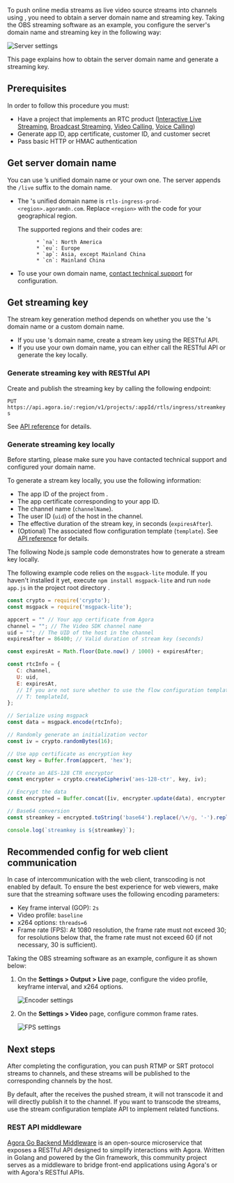 
To push online media streams as live video source streams into <Vg k="COMPANY" /> channels using <Vpd k="NAME" />, you need to obtain a server domain name and streaming key. Taking the OBS streaming software as an example, you configure the server's domain name and streaming key in the following way:

![Server settings](/images/media-gateway/obs-server-setting.png)

This page explains how to obtain the server domain name and generate a streaming key.

## Prerequisites

In order to follow this procedure you must:

- Have a project that implements an RTC product ([Interactive Live Streaming](../../interactive-live-streaming/overview/product-overview), [Broadcast Streaming](../../broadcast-streaming/overview/product-overview), [Video Calling](../../video-calling/overview/product-overview), [Voice Calling](../../voice-calling/overview/product-overview))
- Generate app ID, app certificate, customer ID, and customer secret
- Pass basic HTTP or HMAC authentication

## Get server domain name

You can use <Vg k="COMPANY" />’s unified domain name or your own one. The server appends the `/live` suffix to the domain name.

- The <Vg k="COMPANY" />'s unified domain name is `rtls-ingress-prod-<region>.agoramdn.com`. Replace `<region>` with the code for your geographical region.

     The supported regions and their codes are:

            * `na`: North America
            * `eu`: Europe
            * `ap`: Asia, except Mainland China
            * `cn`: Mainland China

- To use your own domain name, [contact technical support](mailto:support@agora.io) for configuration.

## Get streaming key

The stream key generation method depends on whether you use the <Vg k="COMPANY" />'s domain name or a custom domain name.

 - If you use <Vg k="COMPANY" />'s domain name, create a stream key using the <Vpd k="NAME" /> RESTful API.
 - If you use your own domain name, you can either call the <Vpd k="NAME" /> RESTful API or generate the key locally.

### Generate streaming key with RESTful API

Create and publish the streaming key by calling the following endpoint:

`PUT https://api.agora.io/:region/v1/projects/:appId/rtls/ingress/streamkeys`

See [API reference](../reference/rest-api/endpoints/streaming-key/create-streaming-key) for details.

### Generate streaming key locally

<Admonition type="caution" title="Note">Before starting, please make sure you have contacted technical support and configured your domain name.</Admonition>

To generate a stream key locally, you use the following information:

* The app ID of the <Vg k="COMPANY" /> project from <Link to="{{Global.AGORA_CONSOLE_URL}}"><Vg k="CONSOLE" /></Link>.
* The app certificate corresponding to your app ID.
* The channel name (`channelName`).
* The user ID (`uid`) of the host in the channel.
* The effective duration of the stream key, in seconds (`expiresAfter`).
* (Optional) The associated flow configuration template (`template`). See [API reference](../reference/rest-api/endpoints/streaming-key/create-streaming-key) for details.

The following Node.js sample code demonstrates how to generate a stream key locally.

<Admonition type="caution" title="Note">The following example code relies on the `msgpack-lite` module. If you haven't installed it yet, execute `npm install msgpack-lite` and run `node app.js` in the project root directory .</Admonition>

```javascript
const crypto = require('crypto');
const msgpack = require('msgpack-lite');

appcert = "" // Your app certificate from Agora
channel = ""; // The Video SDK channel name
uid = ""; // The UID of the host in the channel
expiresAfter = 86400; // Valid duration of stream key (seconds)

const expiresAt = Math.floor(Date.now() / 1000) + expiresAfter;

const rtcInfo = {
   C: channel,
   U: uid,
   E: expiresAt,
   // If you are not sure whether to use the flow configuration template, keep the following line commented
   // T: templateId,
};

// Serialize using msgpack
const data = msgpack.encode(rtcInfo);

// Randomly generate an initialization vector
const iv = crypto.randomBytes(16);

// Use app certificate as encryption key
const key = Buffer.from(appcert, 'hex');

// Create an AES-128 CTR encryptor
const encrypter = crypto.createCipheriv('aes-128-ctr', key, iv);

// Encrypt the data
const encrypted = Buffer.concat([iv, encrypter.update(data), encrypter.final()]);

// Base64 conversion
const streamkey = encrypted.toString('base64').replace(/\+/g, '-').replace(/\//g, '_').replace(/\=+$/, '');

console.log(`streamkey is ${streamkey}`);
```

## Recommended config for web client communication

In case of intercommunication with the web client, transcoding is not enabled by default. To ensure the best experience for web viewers,  make sure that the streaming software uses the following encoding parameters:

- Key frame interval (GOP): `2s`
- Video profile: `baseline`
- x264 options: `threads=6`
- Frame rate (FPS): At 1080 resolution, the frame rate must not exceed 30; for resolutions below that, the frame rate must not exceed 60 (if not necessary, 30 is sufficient).

Taking the OBS streaming software as an example, configure it as shown below:

1. On the **Settings > Output > Live** page, configure the video profile, keyframe interval, and x264 options.

    ![Encoder settings](/images/media-gateway/obs-encoder-settings.png)

1. On the **Settings > Video** page, configure common frame rates.

    ![FPS settings](/images/media-gateway/obs-fps-setting.png)

## Next steps

After completing the configuration, you can push RTMP or SRT protocol streams to <Vg k="COMPANY" /> channels, and these streams will be published to the corresponding channels by the host.

By default, after the <Vpd k="NAME" /> receives the pushed stream, it will not transcode it and will directly publish it to the <Vg k="COMPANY" /> channel. If you want to transcode the streams, use the stream configuration template API to implement related functions.

### REST API middleware 

[Agora Go Backend Middleware](https://github.com/AgoraIO-Community/agora-go-backend-middleware) is an open-source microservice that exposes a RESTful API designed to simplify <Vpd k="NAME" /> interactions with Agora. Written in Golang and powered by the Gin framework, this community project serves as a middleware to bridge front-end applications using Agora's <Vg k="VSDK" /> or <Vg k="ASDK" /> with Agora's RESTful APIs.












